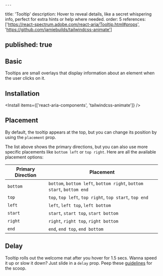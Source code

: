     ---
title: 'Tooltip'
description: Hover to reveal details, like a secret whispering info, perfect for extra hints or help where needed.
order: 5
references: ['https://react-spectrum.adobe.com/react-aria/Tooltip.html#props', 'https://github.com/jamiebuilds/tailwindcss-animate']

published: true
---

## Basic

Tooltips are small overlays that display information about an element when the user clicks on it.

<How toUse='overlays/tooltip-demo' />

## Installation

<Install items={['react-aria-components', 'tailwindcss-animate']} />

<SourceCode toShow='tooltip' />

## Placement
By default, the tooltip appears at the top, but you can change its position by using the `placement` prop.

<How toUse="overlays/tooltip-placement-demo" />

The list above shows the primary directions, but you can also use more specific placements like `bottom left` or `top right`. Here are all the available placement options:

| Primary Direction | Placement       |
|-------------------|-----------------|
| `bottom`          | `bottom`, `bottom left`, `bottom right`, `bottom start`, `bottom end` |
| `top`             | `top`, `top left`, `top right`, `top start`, `top end` |
| `left`            | `left`, `left top`, `left bottom` |
| `start`           | `start`, `start top`, `start bottom` |
| `right`           | `right`, `right top`, `right bottom` |
| `end`             | `end`, `end top`, `end bottom` |

## Delay
Tooltip rolls out the welcome mat after you hover for 1.5 secs. Wanna speed it up or slow it down? Just slide in a `delay` prop. Peep these [guidelines](https://spectrum.adobe.com/page/tooltip/#Immediate-or-delayed-appearance) for the scoop.
<How toUse="overlays/tooltip-delay-demo" />
